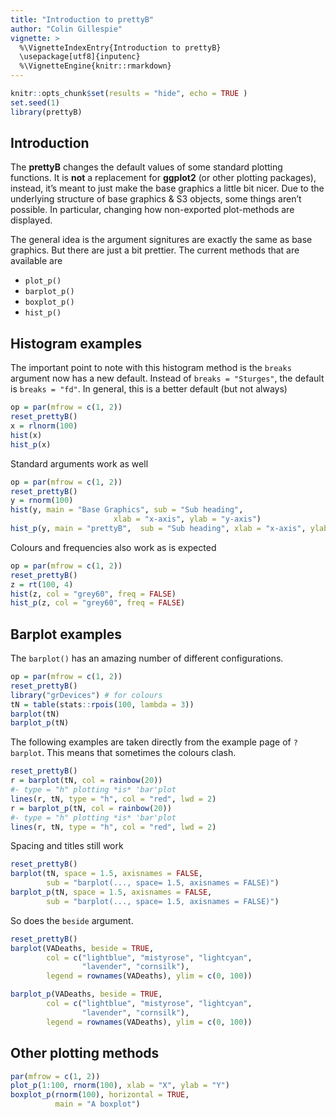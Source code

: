 ```yaml
---
title: "Introduction to prettyB"
author: "Colin Gillespie"
vignette: >
  %\VignetteIndexEntry{Introduction to prettyB}
  \usepackage[utf8]{inputenc}
  %\VignetteEngine{knitr::rmarkdown}
---
```

```r
knitr::opts_chunk$set(results = "hide", echo = TRUE )
set.seed(1)
library(prettyB)
```

## Introduction

The __prettyB__ changes the default values of some standard plotting functions.
It is __not__ a replacement for __ggplot2__ (or other plotting packages),
instead, it's meant to just make the base graphics a little bit nicer.
Due to the underlying structure of base graphics & S3 objects, some things aren't possible. 
In particular, changing how non-exported plot-methods are displayed.

The general idea is the argument signitures are
exactly the same as base graphics. But there are just a bit prettier.
The current methods that are available are

 * `plot_p()`
 * `barplot_p()`
 * `boxplot_p()`
 * `hist_p()`

## Histogram examples

The important point to note with this histogram method is the `breaks` 
argument now has a new default. Instead of `breaks = "Sturges"`, the
default is `breaks = "fd"`. In general, this is a better default (but
not always)
```r
op = par(mfrow = c(1, 2))
reset_prettyB()
x = rlnorm(100)
hist(x)
hist_p(x)
```

Standard arguments work as well
```r
op = par(mfrow = c(1, 2))
reset_prettyB()
y = rnorm(100)
hist(y, main = "Base Graphics", sub = "Sub heading", 
                       xlab = "x-axis", ylab = "y-axis")
hist_p(y, main = "prettyB",  sub = "Sub heading", xlab = "x-axis", ylab = "y-axis")
```

Colours and frequencies also work as is expected
```r
op = par(mfrow = c(1, 2))
reset_prettyB()
z = rt(100, 4)
hist(z, col = "grey60", freq = FALSE)
hist_p(z, col = "grey60", freq = FALSE)
```

## Barplot examples

The `barplot()` has an amazing number of different configurations.

```r
op = par(mfrow = c(1, 2))
reset_prettyB()
library("grDevices") # for colours
tN = table(stats::rpois(100, lambda = 3))
barplot(tN)
barplot_p(tN)
```

The following examples are taken directly from the example page of `?barplot`.
This means that sometimes the colours clash.

```r
reset_prettyB()
r = barplot(tN, col = rainbow(20))
#- type = "h" plotting *is* 'bar'plot
lines(r, tN, type = "h", col = "red", lwd = 2)
r = barplot_p(tN, col = rainbow(20))
#- type = "h" plotting *is* 'bar'plot
lines(r, tN, type = "h", col = "red", lwd = 2)
```

Spacing and titles still work

```r
reset_prettyB()
barplot(tN, space = 1.5, axisnames = FALSE,
        sub = "barplot(..., space= 1.5, axisnames = FALSE)")
barplot_p(tN, space = 1.5, axisnames = FALSE,
        sub = "barplot(..., space= 1.5, axisnames = FALSE)")
```

So does the `beside` argument.

```r
reset_prettyB()
barplot(VADeaths, beside = TRUE,
        col = c("lightblue", "mistyrose", "lightcyan",
                "lavender", "cornsilk"),
        legend = rownames(VADeaths), ylim = c(0, 100))

barplot_p(VADeaths, beside = TRUE,
        col = c("lightblue", "mistyrose", "lightcyan",
                "lavender", "cornsilk"),
        legend = rownames(VADeaths), ylim = c(0, 100))
```

## Other plotting methods

```r
par(mfrow = c(1, 2))
plot_p(1:100, rnorm(100), xlab = "X", ylab = "Y")
boxplot_p(rnorm(100), horizontal = TRUE, 
          main = "A boxplot")
```














